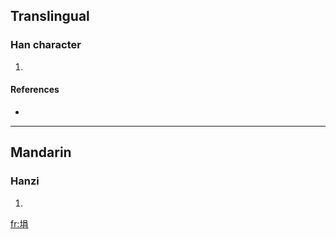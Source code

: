 ==Translingual==

===Han character===
{{Han char|rn=32|rad=土|as=07|sn=10|four=|canj=土口月 (GRB)}}

# {{defn|Han|sort=土07}}

====References====
* {{Han ref|kx=0229.310|dkj=05119|dj=0465.210|hdz=10444.070|uh=57CD|ud=22477}}

----

==Mandarin==

===Hanzi===
{{cmn-hanzi|pin=[[xuàn]] ([[xuan4]])|wg=hsüan<sup>4</sup>}}

# {{defn|Mandarin|sort=土07}}

[[fr:埍]]